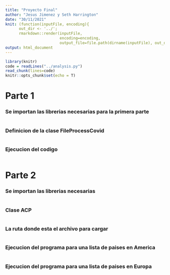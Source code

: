 ```yaml
---
title: "Proyecto Final"
author: "Jesus Jimenez y Seth Harrington"
date: "30/11/2021"
knit: (function(inputFile, encoding){
      out_dir <- '../';
      rmarkdown::render(inputFile,
                        encoding=encoding,
                        output_file=file.path(dirname(inputFile), out_dir, './reporteproyecto.html')) })
output: html_document
---
```

```r
library(knitr)
code = readLines("../analysis.py")
read_chunk(lines=code)
knitr::opts_chunk$set(echo = T)
```

# Parte 1
### Se importan las librerias necesarias para la primera parte
```python
```
### Definicion de la clase FileProcessCovid 
```python
```
### Ejecucion del codigo
```python
```
# Parte 2
### Se importan las librerias necesarias
```python
```
### Clase ACP
```python
```
### La ruta donde esta el archivo para cargar
```python
```
### Ejecucion del programa para una lista de paises en America
```python
```
### Ejecucion del programa para una lista de paises en Europa
```python
```

